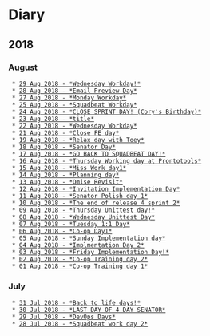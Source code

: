 = Diary =

== 2018 ==

=== August ===
  * [[2018-08-29|29 Aug 2018 - *Wednesday Workday!*]]
  * [[2018-08-28|28 Aug 2018 - *Email Preview Day*]]
  * [[2018-08-27|27 Aug 2018 - *Monday Workday*]]
  * [[2018-08-25|25 Aug 2018 - *Squadbeat Workday*]]
  * [[2018-08-24|24 Aug 2018 - *CLOSE SPRINT DAY! (Cory's Birthday)*]]
  * [[2018-08-23|23 Aug 2018 - *title*]]
  * [[2018-08-22|22 Aug 2018 - *Wednesday Workday*]]
  * [[2018-08-21|21 Aug 2018 - *Close FE day*]]
  * [[2018-08-19|19 Aug 2018 - *Relax day with Toey*]]
  * [[2018-08-18|18 Aug 2018 - *Senator Day*]]
  * [[2018-08-17|17 Aug 2018 - *GO BACK TO SQUADBEAT DAY!*]]
  * [[2018-08-16|16 Aug 2018 - *Thursday Working day at Prontotools*]]
  * [[2018-08-15|15 Aug 2018 - *Miss Work day1*]]
  * [[2018-08-14|14 Aug 2018 - *Planning day*]]
  * [[2018-08-13|13 Aug 2018 - *Omise Revisit*]]
  * [[2018-08-12|12 Aug 2018 - *Invitation Implementation Day*]]
  * [[2018-08-11|11 Aug 2018 - *Senator Polish day 1*]]
  * [[2018-08-10|10 Aug 2018 - *The end of release 4 sprint 2*]]
  * [[2018-08-09|09 Aug 2018 - *Thursday Unittest day!*]]
  * [[2018-08-08|08 Aug 2018 - *Wednesday Unittest Day*]]
  * [[2018-08-07|07 Aug 2018 - *Tuesday 1:1 Day*]]
  * [[2018-08-06|06 Aug 2018 - *Co-op Day1*]]
  * [[2018-08-05|05 Aug 2018 - *Sunday Implementation day*]]
  * [[2018-08-04|04 Aug 2018 - *Implmentation Day 2*]]
  * [[2018-08-03|03 Aug 2018 - *Friday Implementation Day!*]]
  * [[2018-08-02|02 Aug 2018 - *Co-op Training day 2*]]
  * [[2018-08-01|01 Aug 2018 - *Co-op Training day 1*]]

=== July ===
  * [[2018-07-31|31 Jul 2018 - *Back to life days!*]]
  * [[2018-07-30|30 Jul 2018 - *LAST DAY OF 4 DAY SENATOR*]]
  * [[2018-07-29|29 Jul 2018 - *DevOps Days*]]
  * [[2018-07-28|28 Jul 2018 - *Squadbeat work day 2*]]

